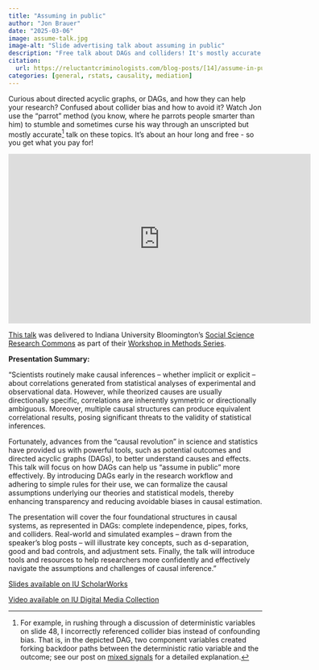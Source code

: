 ```yaml
---
title: "Assuming in public"
author: "Jon Brauer"
date: "2025-03-06"
image: assume-talk.jpg
image-alt: "Slide advertising talk about assuming in public"
description: "Free talk about DAGs and colliders! It's mostly accurate. Hey, you get what you pay for."
citation:
  url: https://reluctantcriminologists.com/blog-posts/[14]/assume-in-public.html
categories: [general, rstats, causality, mediation]
---
```


Curious about directed acyclic graphs, or DAGs, and how they can help your research? Confused about collider bias and how to avoid it? Watch Jon use the "parrot" method (you know, where he parrots people smarter than him) to stumble and sometimes curse his way through an unscripted but mostly accurate[^1] talk on these topics. It's about an hour long and free - so you get what you pay for! 

[^1]: For example, in rushing through a discussion of deterministic variables on slide 48, I incorrectly referenced collider bias instead of confounding bias. That is, in the depicted DAG, two component variables created forking backdoor paths between the deterministic ratio variable and the outcome; see our post on [mixed signals](https://reluctantcriminologists.com/blog-posts/%5B13%5D/signals) for a detailed explanation.

<iframe title="Assuming in Public: Use DAGs to improve transparency and causal estimation" src="https://purl.dlib.indiana.edu/iudl/media/504r56vc88?urlappend=%2Fembed" width="600" height="337" frameborder="0" webkitallowfullscreen mozallowfullscreen allowfullscreen></iframe>

[This talk](https://events.iu.edu/ssrc/event/1784330) was delivered to Indiana University Bloomington's [Social Science Research Commons](https://ssrc.indiana.edu/) as part of their [Workshop in Methods Series](https://ssrc.indiana.edu/seminars/wim/index.html). 

**Presentation Summary:**

"Scientists routinely make causal inferences – whether implicit or explicit – about correlations generated from statistical analyses of experimental and observational data. However, while theorized causes are usually directionally specific, correlations are inherently symmetric or directionally ambiguous. Moreover, multiple causal structures can produce equivalent correlational results, posing significant threats to the validity of statistical inferences.

Fortunately, advances from the “causal revolution” in science and statistics have provided us with powerful tools, such as potential outcomes and directed acyclic graphs (DAGs), to better understand causes and effects. This talk will focus on how DAGs can help us “assume in public” more effectively. By introducing DAGs early in the research workflow and adhering to simple rules for their use, we can formalize the causal assumptions underlying our theories and statistical models, thereby enhancing transparency and reducing avoidable biases in causal estimation.

The presentation will cover the four foundational structures in causal systems, as represented in DAGs: complete independence, pipes, forks, and colliders. Real-world and simulated examples – drawn from the speaker’s blog posts – will illustrate key concepts, such as d-separation, good and bad controls, and adjustment sets. Finally, the talk will introduce tools and resources to help researchers more confidently and effectively navigate the assumptions and challenges of causal inference."

[Slides available on IU ScholarWorks](https://hdl.handle.net/2022/33469)

[Video available on IU Digital Media Collection](https://purl.dlib.indiana.edu/iudl/media/q27z60mg10)
